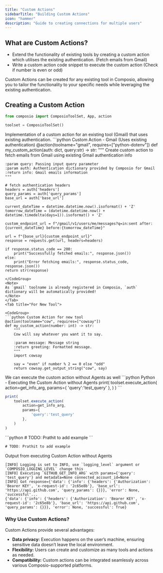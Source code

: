 ```yaml
---
title: "Custom Actions"
sidebarTitle: "Building Custom Actions"
icon: "hammer"
description: "Guide to creating connections for multiple users"
---
```


## What are Custom Actions?

- Extend the functionality of existing tools by creating a custom action which utilises the existing authentication. (Fetch emails from Gmail)
- Write a custom action code snippet to execute the custom action (Check if number is even or odd)


<Tip>
Custom Actions can be created for any existing tool in Composio, allowing you to tailor the functionality to your specific needs while leveraging the existing authentication.
</Tip>

## Creating a Custom Action

<Steps>
<Step title="Import necessary modules">

```python
from composio import ComposioToolSet, App, action

toolset = ComposioToolSet()
```

</Step>
<Step title="Creating a custom action">
<Tabs>
<Tab title="For Existing Tool (Uses existing authentication)">
<Info>
Implementation of a custom action for an existing tool (Gmail) that uses existing authentication.
</Info>
<CodeGroup>
```python Custom Action - Gmail (Uses existing authentication)
@action(toolname="gmail", requires=["python-dotenv"])
def my_custom_action(auth: dict, query:str) -> str:
    """
    Create custom action to fetch emails from Gmail using existing Gmail authentication info

    :param query: Passing input query parameter 
    :param auth: Authentication dictionary provided by Composio for Gmail
    :return info: Gmail emails information
    """
    
    # fetch authentication headers
    headers = auth['headers'] 
    query_params = auth['query_params']
    base_url = auth['base_url']
    
    current_dateTime = datetime.datetime.now().isoformat() + 'Z'  
    tomorrow_dateTime = (datetime.datetime.now() + datetime.timedelta(days=1)).isoformat() + 'Z' 
    
    custom_endpoint_url = f"/gmail/v1/users/me/messages?q=in:sent after:{current_dateTime} before:{tomorrow_dateTime}"
    
    url = f"{base_url}{custom_endpoint_url}"
    response = requests.get(url, headers=headers)

    if response.status_code == 200:
        print("Successfully fetched emails:", response.json())
    else:
        print("Error fetching emails:", response.status_code, response.json())
    return str(response)
```
</CodeGroup>
<Note>
As `gmail` toolname is already registered in Composio, `auth` dictionary will be automatically provided!
</Note>
</Tab>
<Tab title="For New Tool">

<CodeGroup>
```python Custom Action for new tool
@action(toolname="cow", requires=["cowsay"])
def my_custom_action(number: int) -> str:
    """
    Cow will say whatever you want it to say.

    :param message: Message string
    :return greeting: Formatted message.
    """
    import cowsay
    
    say = "even" if number % 2 == 0 else "odd"
    return cowsay.get_output_string("cow", say)
```
</CodeGroup>
</Tab>
</Tabs>

</Step>
<Step title="Executing the Custom Action">
We can execute the custom action without Agents as well
<Tabs>
<Tab title="Without Agents">
<CodeGroup>
```python Python - Executing the Custom Action without Agents
print(
    toolset.execute_action(
        action=get_info_arg,
        params={
            'query':'test_query' 
        },
    )
)
```

```javascript JavaScript - Executing the Custom Action without Agents
print(
    toolset.execute_action(
        action=get_info_arg,
        params={
            'query':'test_query' 
        },
    )
)
```
</CodeGroup>
</Tab>
<Tab title="With Agents">
<CodeGroup>
```python
# TODO: Prathit to add example
```

```javascript
# TODO: Prathit to add example
```
</CodeGroup>
</Tab>
</Tabs>


Output from executing Custom Action without Agents
<CodeGroup>
```shell Output from executing Custom Action without Agents
[INFO] Logging is set to INFO, use `logging_level` argument or `COMPOSIO_LOGGING_LEVEL` change this
[INFO] Executing `GITHUB_GET_INFO_ARG` with params={'query': 'test_query'} and metadata=None connected_account_id=None
[INFO] Got response={'data': {'info': {'headers': {'Authorization': 'Bearer KEY', 'x-request-id': '2c65e8b'}, 'base_url': 'https://api.github.com', 'query_params': {}}}, 'error': None, 'successful'...
{'data': {'info': {'headers': {'Authorization': 'Bearer KEY', 'x-request-id': '2c65e8b'}, 'base_url': 'https://api.github.com', 'query_params': {}}}, 'error': None, 'successful': True}
```
</CodeGroup>
</Step>
</Steps>

### Why Use Custom Actions?

Custom Actions provide several advantages:

- **Data privacy:** Execution happens on the user’s machine, ensuring sensitive data doesn’t leave the local environment.
- **Flexibility:** Users can create and customize as many tools and actions as needed.
- **Compatibility:** Custom actions can be integrated seamlessly across various Composio-supported platforms.
